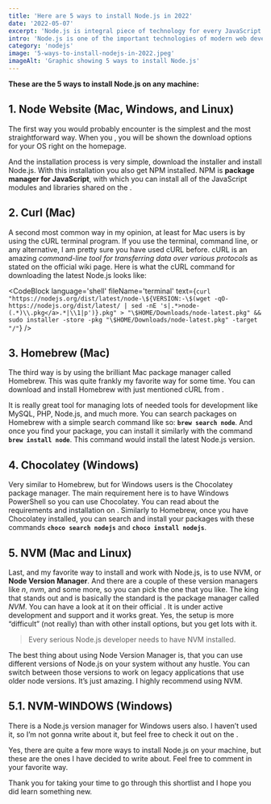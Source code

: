 ```yaml
---
title: 'Here are 5 ways to install Node.js in 2022'
date: '2022-05-07'
excerpt: 'Node.js is integral piece of technology for every JavaScript developer. It does not matter what OS you are using, you need to have Node installed. Here are 5 ways to do it in 2022.'
intro: 'Node.js is one of the important technologies of modern web development. Every web developer should understand the basics and what Node.js can provide for us. If you do not have Node installed, continue to the tutorial, where we will learn how to install it on your machine.'
category: 'nodejs'
image: '5-ways-to-install-nodejs-in-2022.jpeg'
imageAlt: 'Graphic showing 5 ways to install Node.js'
---
```


**These are the 5 ways to install Node.js on any machine:**

## 1. Node Website (Mac, Windows, and Linux)

The first way you would probably encounter is the simplest and the most straightforward way. When you <MdLink url='https://nodejs.org/' text='visit the Node.js website' />, you will be shown the download options for your OS right on the homepage.

And the installation process is very simple, download the installer and install Node.js. With this installation you also get NPM installed. NPM is **package manager for JavaScript**, with which you can install all of the JavaScript modules and libraries shared on the <MdLink url='https://www.npmjs.com/' text='NPM website' />.

## 2. Curl (Mac)

A second most common way in my opinion, at least for Mac users is by using the cURL terminal program. If you use the terminal, command line, or any alternative, I am pretty sure you have used cURL before. cURL is an amazing _command-line tool for transferring data over various protocols_ as stated on the official wiki page. Here is what the cURL command for downloading the latest Node.js looks like:

<CodeBlock
	language='shell'
	fileName='terminal'
	text={`
curl "https://nodejs.org/dist/latest/node-\${VERSION:-\$(wget -qO- https://nodejs.org/dist/latest/ | sed -nE 's|.*>node-(.*)\\.pkg</a>.*|\\1|p')}.pkg" > "\$HOME/Downloads/node-latest.pkg" && sudo installer -store -pkg "\$HOME/Downloads/node-latest.pkg" -target "/"
`}
/>

## 3. Homebrew (Mac)

The third way is by using the brilliant Mac package manager called Homebrew. This was quite frankly my favorite way for some time. You can download and install Homebrew with just mentioned cURL from <MdLink url='https://brew.sh/' text='Homebrew website' />.

<SubscribeCTA isOnDarkBg={false} />

It is really great tool for managing lots of needed tools for development like MySQL, PHP, Node.js, and much more. You can search packages on Homebrew with a simple search command like so: **`brew search node`**. And once you find your package, you can install it similarly with the command **`brew install node`**. This command would install the latest Node.js version.

## 4. Chocolatey (Windows)

Very similar to Homebrew, but for Windows users is the Chocolatey package manager. The main requirement here is to have Windows PowerShell so you can use Chocolatey. You can read about the requirements and installation on <MdLink url='https://chocolatey.org/' text='Chocolatey website' />. Similarly to Homebrew, once you have Chocolatey installed, you can search and install your packages with these commands **`choco search nodejs`** and **`choco install nodejs`**.

## 5. NVM (Mac and Linux)

Last, and my favorite way to install and work with Node.js, is to use NVM, or **Node Version Manager**. And there are a couple of these version managers like _n_, _nvm_, and some more, so you can pick the one that you like. The king that stands out and is basically the standard is the package manager called _NVM_. You can have a look at it on their official <MdLink url='https://github.com/creationix/nvm' text='nvm GitHub repo here' />. It is under active development and support and it works great. Yes, the setup is more “difficult” (not really) than with other install options, but you get lots with it.

> Every serious Node.js developer needs to have NVM installed.

The best thing about using Node Version Manager is, that you can use different versions of Node.js on your system without any hustle. You can switch between those versions to work on legacy applications that use older node versions. It’s just amazing. I highly recommend using NVM.

## 5.1. NVM-WINDOWS (Windows)

There is a Node.js version manager for Windows users also. I haven’t used it, so I’m not gonna write about it, but feel free to check it out on the <MdLink url='https://github.com/coreybutler/nvm-windows' text='official nvm-windows GitHub repo' />.

Yes, there are quite a few more ways to install Node.js on your machine, but these are the ones I have decided to write about. Feel free to comment in your favorite way.

Thank you for taking your time to go through this shortlist and I hope you did learn something new.
